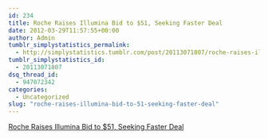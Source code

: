 ```yaml
---
id: 234
title: Roche Raises Illumina Bid to $51, Seeking Faster Deal
date: 2012-03-29T11:57:55+00:00
author: Admin
tumblr_simplystatistics_permalink:
  - http://simplystatistics.tumblr.com/post/20113071807/roche-raises-illumina-bid-to-51-seeking-faster-deal
tumblr_simplystatistics_id:
  - 20113071807
dsq_thread_id:
  - 947072342
categories:
  - Uncategorized
slug: "roche-raises-illumina-bid-to-51-seeking-faster-deal"
---
```

[Roche Raises Illumina Bid to $51, Seeking Faster Deal](http://www.bloomberg.com/news/2012-03-29/roche-raises-illumina-bid-to-51-seeking-faster-deal.html)
